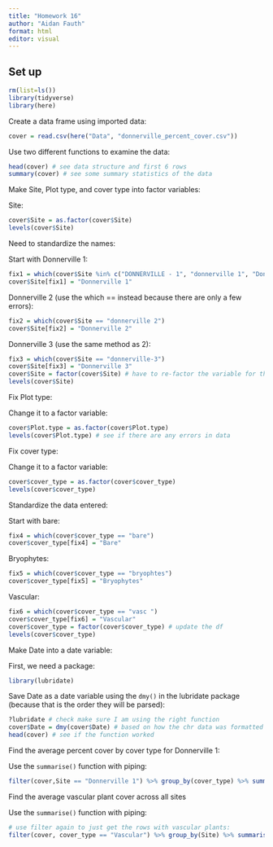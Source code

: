 ```yaml
---
title: "Homework 16"
author: "Aidan Fauth"
format: html
editor: visual
---
```


## Set up

```r
rm(list=ls())
library(tidyverse)
library(here)
```

Create a data frame using imported data:
```r
cover = read.csv(here("Data", "donnerville_percent_cover.csv"))
```

Use two different functions to examine the data:
```r
head(cover) # see data structure and first 6 rows
summary(cover) # see some summary statistics of the data
```

Make Site, Plot type, and cover type into factor variables:

Site:
```r
cover$Site = as.factor(cover$Site)
levels(cover$Site)
```

Need to standardize the names:

Start with Donnerville 1:
```r
fix1 = which(cover$Site %in% c("DONNERVILLE - 1", "donnerville 1", "Donnerville 1"))
cover$Site[fix1] = "Donnerville 1"
```

Donnerville 2 (use the which == instead because there are only a few errors):
```r
fix2 = which(cover$Site == "donnerville 2")
cover$Site[fix2] = "Donnerville 2"
```

Donnerville 3 (use the same method as 2):
```r
fix3 = which(cover$Site == "donnerville-3")
cover$Site[fix3] = "Donnerville 3"
cover$Site = factor(cover$Site) # have to re-factor the variable for the changes to update
levels(cover$Site)
```

Fix Plot type:

Change it to a factor variable:
```r
cover$Plot.type = as.factor(cover$Plot.type)
levels(cover$Plot.type) # see if there are any errors in data
```

Fix cover type:

Change it to a factor variable:
```r
cover$cover_type = as.factor(cover$cover_type)
levels(cover$cover_type)
```

Standardize the data entered:

Start with bare:
```r
fix4 = which(cover$cover_type == "bare")
cover$cover_type[fix4] = "Bare"
```

Bryophytes:
```r
fix5 = which(cover$cover_type == "bryophtes")
cover$cover_type[fix5] = "Bryophytes"
```

Vascular:
```r
fix6 = which(cover$cover_type == "vasc ")
cover$cover_type[fix6] = "Vascular"
cover$cover_type = factor(cover$cover_type) # update the df
levels(cover$cover_type)
```

Make Date into a date variable:

First, we need a package:
```r
library(lubridate)
```

Save Date as a date variable using the `dmy()` in the lubridate package (because that is the order they will be parsed):
```r
?lubridate # check make sure I am using the right function
cover$Date = dmy(cover$Date) # based on how the chr data was formatted originally
head(cover) # see if the function worked
```

Find the average percent cover by cover type for Donnerville 1:

Use the `summarise()` function with piping:
```r
filter(cover,Site == "Donnerville 1") %>% group_by(cover_type) %>% summarise(meanPCov = mean(Percent)) # filter returns a data frame which can be passed into group_by and summarise
```

Find the average vascular plant cover across all sites

Use the `summarise()` function with piping:
```r
# use filter again to just get the rows with vascular plants:
filter(cover, cover_type == "Vascular") %>% group_by(Site) %>% summarise(meanPVCov = mean(Percent))
```






